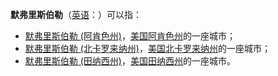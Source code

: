 '''默弗里斯伯勒'''（[[英语|英语]]：'''{{lang|en|Murfreesboro}}'''）可以指：
*[[默弗里斯伯勒_(阿肯色州)|默弗里斯伯勒 (阿肯色州)]]，[[美国|美国]][[阿肯色州|阿肯色州]]的一座城市；
*[[默弗里斯伯勒_(北卡罗来纳州)|默弗里斯伯勒 (北卡罗来纳州)]]，[[美国|美国]][[北卡罗来纳州|北卡罗来纳州]]的一座城市；
*[[默弗里斯伯勒_(田纳西州)|默弗里斯伯勒 (田纳西州)]]，[[美国|美国]][[田纳西州|田纳西州]]的一座城市。
{{disambig|cat=六字地名消歧义|Murfreesboro}}